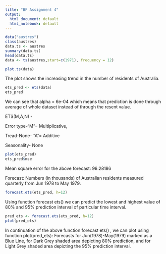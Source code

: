 ```yaml
---
title: "BF Assignment 4"
output:
  html_document: default
  html_notebook: default
---
```



```r
data("austres")
class(austres)
data.ts <- austres
summary(data.ts)
head(data.ts)
data <- ts(austres,start=c(1971), frequency = 12)
```

```r
plot.ts(data)
```


The plot shows the increasing trend in the number of residents of Australia.


```r
ets_pred <- ets(data)
ets_pred
```

We can see that alpha = 6e-04 which means that prediction is done through average of whole dataset instead of through the resent value.

ETS(M,A,N) - 


Error type-"M"= Multiplicative,


Tread-None- "A"= Additive


Seasonality- None

```r
plot(ets_pred)
ets_pred$mse
```


Mean square error for the above forecast:  99.28186

Forecast:
Numbers (in thousands) of Australian residents measured quarterly from Jun 1978 to May 1979.

```r
forecast.ets(ets_pred, h=12)
```



Using function forecast ets() we can predict the lowest and highest value of  80% and 95% prediction interval of particular time interval.


```r
pred_ets <- forecast.ets(ets_pred, h=12)
plot(pred_ets)
```


In continuation of the above function forecast ets() , we can plot using function plot(pred_ets):
Forecasts for Jun(1978)-May(1979) marked as a Blue Line, for Dark Grey shaded area depicting 80% prediction, and for Light Grey shaded area depicting the 95% prediction interval.


